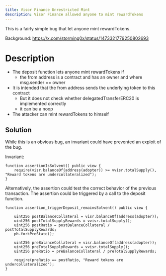 ```yaml
---
title: Visor Finance Unrestricted Mint
description: Visor Finance allowed anyone to mint rewardTokens
---
```


This is a fairly simple bug that let anyone mint rewardTokens.

Background: https://x.com/storming0x/status/1473321779250802693

# Description

- The deposit function lets anyone mint rewardTokens if
  - the from address is a contract and has an owner and where msg.sender == owner
- It is intended that the from address sends the underlying token to this contract
  - But it does not check whether delegatedTransferERC20 is implemented correctly
  - it can be a noop
- The attacker can mint rewardTokens to himself

## Solution

While this is an obvious bug, an invariant could have prevented an exploit of the bug.

Invariant:

```solidity
function assertionIsSolvent() public view {
    require(visr.balanceOf(address(adopter)) >= vvisr.totalSupply(), "Reward tokens are undercollateralized");
}
```

Alternatively, the assertion could test the correct behavior of the previous transaction.
The assertion could be triggered by a call to the deposit function.

```solidity
function assertion_triggerDeposit_remainsSolvent() public view {

    uint256 postBalanceCollateral = visr.balanceOf(address(adopter));
    uint256 postTotalSupplyRewards = vvisr.totalSupply();
    uint256 postRatio = postBalanceCollateral / postTotalSupplyRewards;
    ph.forkPreState();

    uint256 preBalanceCollateral = visr.balanceOf(address(adopter));
    uint256 preTotalSupplyRewards = vvisr.totalSupply();
    uint256 preRatio = preBalanceCollateral / preTotalSupplyRewards;

    require(preRatio == postRatio, "Reward tokens are undercollateralized");
}
```
